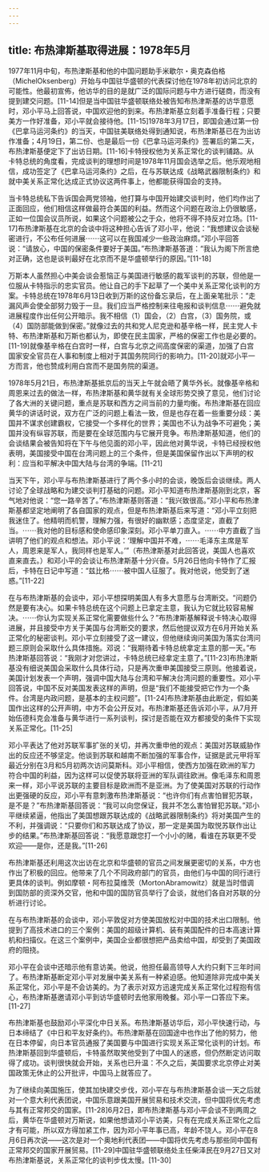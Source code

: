 ```yaml
---
---
---
```

title: 布热津斯基取得进展：1978年5月
---



1977年11月中旬，布热津斯基和他的中国问题助手米歇尔・奥克森伯格（MichelOksenberg）开始与中国驻华盛顿的代表探讨他在1978年初访问北京的可能性。他最初宣佈，他访华的目的是就广泛的国际问题与中方进行磋商，而没有提到建交问题。[11-14]但是当中国驻华盛顿联络处被告知布热津斯基的访华意愿时，邓小平马上回答说，中国欢迎他的到来。布热津斯基立刻着手准备行程；只要美方一作好准备，邓小平就会接待他。[11-15]1978年3月17日，即国会通过第一份《巴拿马运河条约》的当天，中国驻美联络处得到通知说，布热津斯基已在为出访作准备；4月19日，第二份、也是最后一份《巴拿马运河条约》签署后的第二天，布热津斯基便定下了出访日期。[11-16]卡特授权他为关系正常化的谈判铺路。从卡特总统的角度看，完成谈判的理想时间是1978年11月国会选举之后。他乐观地相信，成功签定了《巴拿马运河条约》之后，在与苏联达成《战略武器限制条约》和就中美关系正常化达成正式协议这两件事上，他都能获得国会的支持。

当卡特总统私下告诉国会两党领袖，他打算与中国开始建交谈判时，他们均作出了正面回应，他们相信这样做最符合美国的利益。然而这个问题在政治上仍很敏感，正如一位国会议员所说，如果这个问题被公之于众，他将不得不持反对立场。[11-17]布热津斯基在北京的会谈中将这种担心告诉了邓小平，他说：“我想建议会谈秘密进行，不公布任何进展⋯⋯这可以在我国减少一些政治麻烦。”邓小平回答说：“请放心，中国的保密条件要好于美国。”布热津斯基答道：“我认为阁下所言绝对正确，这也是谈判最好在北京而不是华盛顿举行的原因。”[11-18]

万斯本人虽然担心中美会谈会惹恼正与美国进行敏感的裁军谈判的苏联，但他是一位服从卡特指示的忠实官员。他让自己的手下起草了一个美中关系正常化谈判的方案。卡特总统在1978年6月13日收到万斯的这份备忘录后，在上面亲笔批示：“走漏风声会使全部努力毁于一旦。我们应当严格控制来往电报和谈判信息⋯⋯避免就进展程度作出任何公开暗示。我不相信（1）国会，（2）白宫，（3）国务院，或（4）国防部能做到保密。”就像过去的共和党人尼克逊和基辛格一样，民主党人卡特、布热津斯基和万斯也都认为，即使在民主国家，严格的保密工作也是必要的。[11-19]就像基辛格在白宫时一样，白宫与北京之间高度保密的渠道，加强了白宫国家安全官员在人事和制度上相对于其国务院同行的影响力。[11-20]就邓小平一方而言，他也赞成利用白宫而不是国务院的渠道。

1978年5月21日，布热津斯基抵京后的当天上午就会晤了黄华外长。就像基辛格和周恩来过去的做法一样，布热津斯基和黄华就有关全球形势交换了意见，他们讨论了各大洲的关键问题，重点是苏联和西方之间当前的力量均衡。布热津斯基在回应黄华的讲话时说，双方在广泛的问题上看法一致，但是也存在着一些重要分歧：美国并不谋求创建霸权，它接受一个多样化的世界；美国也不认为战争不可避免；美国并没有纵容苏联，而是要在全球范围内与它展开竞争。布热津斯基知道，他们的会谈结果会被告知将在下午与他见面的邓小平，因此他对黄华说，卡特已经授权他表明，美国接受中国在台湾问题上的三个条件，但是美国保留作出以下声明的权利：应当和平解决中国大陆与台湾的争端。[11-21]

当天下午，邓小平与布热津斯基进行了两个多小时的会谈，晚饭后会谈继续。两人讨论了全球战略和为建交谈判打基础的问题。邓小平知道布热津斯基刚到北京，客气地对他说：“您一路辛苦了。”布热津斯基则答道：“我兴致很高。”邓小平和布热津斯基都坚定地阐明了各自国家的观点，但是布热津斯基后来写道：“邓小平立刻把我迷住了。他精明而机警，理解力强，有很好的幽默感；态度坚定，直截了当。⋯⋯我对他的目标感和使命感印象深刻。邓小平单刀直入。⋯⋯中方直截了当讲明了他们的观点和想法。邓小平说：‘理解中国并不难，⋯⋯毛泽东主席是军人，周恩来是军人，我同样也是军人。’”（布热津斯基对此回答说，美国人也喜欢直来直去。）和邓小平的会谈让布热津斯基十分兴奋。5月26日他向卡特作了汇报后，卡特在日记中写道：“兹比格⋯⋯被中国人征服了。我对他说，他受到了迷惑。”[11-22]

在与布热津斯基的会谈中，邓小平想探明美国人有多大意愿与台湾断交。“问题仍然是要有决心。如果卡特总统在这个问题上已拿定主意，我认为它就比较容易解决。⋯⋯你认为实现关系正常化需要做些什么？”布热津斯基解释说卡特决心取得进展，并且接受中方关于美国与台湾断交的要求，然后他提议双方在6月开始关系正常化的秘密谈判。邓小平立刻接受了这一建议，但他继续询问美国为落实台湾问题三原则会采取什么具体措施。邓说：“我期待着卡特总统拿定主意的那一天。”布热津斯基回答说：“我刚才对您讲过，卡特总统已经拿定主意了。”[11-23]布热津斯基没有细说美国会采取什么具体行动，只是再次重申美国接受三原则。他接着说，美国计划发表一个声明，强调中国大陆与台湾和平解决台湾问题的重要性。邓小平回答说，中国不反对美国发表这样的声明，但是“我们不能接受把它作为一个条件。台湾是内政问题，是基本的主权问题”。[11-24]布热津斯基由此断定，假如美国作出这样的公开声明，中方不会公开反对。布热津斯基还告诉邓小平，从7月开始伍德科克会准备与黄华进行一系列谈判，探讨是否能在双方都接受的条件下实现关系正常化。[11-25]

邓小平表达了他对苏联军事扩张的关切，并再次重申他的观点：美国对苏联威胁作出的反应还不够坚定。他谈到苏联和越南不断加强的军事合作，证据是武元甲将军最近分别在3月和5月初两次访问莫斯科。邓小平相信，使西方加强在欧洲的军力符合中国的利益，因为这样可以促使苏联将亚洲的军队调往欧洲。像毛泽东和周恩来一样，邓小平说苏联的主要目标是欧洲而不是亚洲。为了使美国对苏联的行动作出更强硬的反应，邓小平有意刺激布热津斯基说：“也许你们有点害怕冒犯苏联，是不是？”布热津斯基回答说：“我可以向您保证，我并不怎么害怕冒犯苏联。”邓小平继续紧逼，他指出了美国想跟苏联达成的《战略武器限制条约》将对美国产生的不利，并强调说：“只要你们和苏联达成了协议，那一定是美国为取悦苏联作出让步的结果。”布热津斯基回答说：“我愿意跟您打一个小小的赌，看谁在苏联更不受欢迎——是你，还是我。”[11-26]

布热津斯基还利用这次出访在北京和华盛顿的官员之间发展更密切的关系，中方也作出了积极的回应。他带来了几个不同政府部门的官员，由他们与中国的同行进行更具体的谈判。例如摩顿・阿布拉莫维茨（MortonAbramowitz）就是当时借调到国防部的资深外交官，他和中国的国防官员举行了会谈，就他们各自对苏联的分析进行讨论。

在与布热津斯基的会谈中，邓小平敦促对方使美国放松对中国的技术出口限制。他提到了高技术进口的三个案例：美国的超级计算机、装有美国配件的日本高速计算机和扫描仪。在这三个案例中，美国企业都很想把产品卖给中国，却受到了美国政府的阻挠。

邓小平在会谈中还暗示他有意访美。他说，他担任最高领导人大约只剩下三年时间了。布热津斯基断定邓小平对发展中美关系有一种紧迫感。他知道除非完成中美关系正常化，邓小平是不会访美的。为了表示对双方迅速完成关系正常化过程抱有信心，布热津斯基邀请邓小平到访华盛顿时去他家用晚餐。邓小平一口答应下来。[11-27]

布热津斯基也鼓励邓小平深化中日关系。布热津斯基访华后，邓小平快速行动，与日本缔结了《中日和平友好条约》。布热津斯基在回国途中也作出了他的努力，他在日本停留，向日本官员通报了美国要与中国进行实现关系正常化谈判的计划。布热津斯基回到华盛顿后，卡特虽然取笑他受到了中国人的迷惑，但仍然断定访问取得了成功。谈判很快就会开始，关系也已升温：不久之后，美国要求北京停止对美国政策无休止的公开批评，中国马上就答应了。

为了继续向美国施压，使其加快建交步伐，邓小平在与布热津斯基会谈一天之后就对一个意大利代表团说，中国乐意跟美国开展贸易和技术交流，但中国将优先考虑与其有正常邦交的国家。[11-28]6月2日，即布热津斯基与邓小平会谈不到两周之后，黄华在华盛顿对万斯说，如果他想请邓小平访美，只有在完成关系正常化之后才有可能，所以双方得加紧工作，因为邓小平年事已高，年龄不饶人。邓小平在8月6日再次说——这次是对一个奥地利代表团——中国将优先考虑与那些同中国有正常邦交的国家开展贸易。[11-29]中国驻华盛顿联络处主任柴泽民在9月27日又对布热津斯基说，关系正常化的谈判步伐太慢。[11-30]